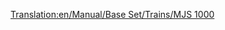 [[Translation:en/Manual/Base Set/Trains/MJS 1000]]
{{ru/Перевод|en/Manual/Base Set/Trains/MJS 1000|1}}
{{en/Manual/Base Set/Trains/Trains|Image=[[File:en/Manual/Base Set/Trains/Mjs1000.png]]
|Cost=£24,609 ($49.218)
|Speed=104 km/h (65 mph)
|Weight=120 t
|Power=2,200 hp (1,641 kW)
|Annual=£2,208 ($4.416)
|Designed=1965
|Lifespan=22 
|Capacity=N/A
|Description=No description has been written for this train yet. If you know something about this train, feel free to edit this page and add it!
|Real-life=The MJS 1000 resembles to the [https://www.wikipedia.org/wiki/List of South African locomotive classes#Electric locomotives SAR Class 5E] Electric Locomotive.}}